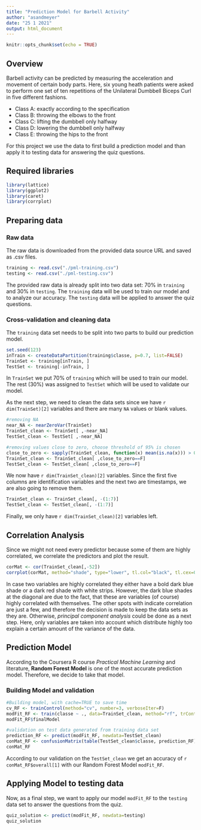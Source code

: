 ```yaml
---
title: "Prediction Model for Barbell Activity"
author: "asandmeyer"
date: "25 1 2021"
output: html_document
---
```


```r
knitr::opts_chunk$set(echo = TRUE)
```

## Overview
Barbell activity can be predicted by measuring the acceleration and movement of certain body parts. Here, six young heath patients were asked to perform one set of ten repetitions of the Unilateral Dumbbell Biceps Curl in five different fashions.

* Class A: exactly according to the specification
* Class B: throwing the elbows to the front
* Class C: lifting the dumbbell only halfway
* Class D: lowering the dumbbell only halfway
* Class E: throwing the hips to the front

For this project we use the data to first build a prediction model and than apply it to testing data for answering the quiz questions.

## Required libraries

```r
library(lattice)
library(ggplot2)
library(caret)
library(corrplot)
```

## Preparing data

### Raw data
The raw data is downloaded from the provided data source URL and saved as .csv files.

```r
training <- read.csv("./pml-training.csv")
testing <- read.csv("./pml-testing.csv")
```

The provided raw data is already split into two data set: 70% in `training` and 30% in `testing`. The `training` data will be used to train our model and to analyze our accuracy. The `testing` data will be applied to answer the quiz questions.

### Cross-validation and cleaning data
The `training` data set needs to be split into two parts to build our prediction model.

```r
set.seed(123)
inTrain <- createDataPartition(training$classe, p=0.7, list=FALSE)
TrainSet <- training[inTrain, ]
TestSet <- training[-inTrain, ]
```

In `TrainSet` we put 70% of `training` which will be used to train our model. The rest (30%) was assigned to `TestSet` which will be used to validate our model.

As the next step, we need to clean the data sets since we have `r dim(TrainSet)[2]` variables and there are many `NA` values or blank values.

```r
#removing NA
near_NA <- nearZeroVar(TrainSet)
TrainSet_clean <- TrainSet[ ,-near_NA]
TestSet_clean <- TestSet[ ,-near_NA]

#removing values close to zero, choose threshold of 95% is chosen
close_to_zero <- sapply(TrainSet_clean, function(x) mean(is.na(x))) > 0.95
TrainSet_clean <- TrainSet_clean[ ,close_to_zero==F]
TestSet_clean <- TestSet_clean[ ,close_to_zero==F]
```

We now have `r dim(TrainSet_clean)[2]` variables. Since the first five columns are identification variables and the next two are timestamps, we are also going to remove them.

```r
TrainSet_clean <- TrainSet_clean[, -(1:7)]
TestSet_clean <- TestSet_clean[, -(1:7)]
```

Finally, we only have `r dim(TrainSet_clean)[2]` variables left.

## Correlation Analysis

Since we might not need every predictor because some of them are highly correlated, we correlate the predictors and plot the result.

```r
corMat <- cor(TrainSet_clean[,-52])
corrplot(corMat, method="shade", type="lower", tl.col="black", tl.cex=0.5)
```

In case two variables are highly correlated they either have a bold dark blue shade or a dark red shade with white strips. However, the dark blue shades at the diagonal are due to the fact, that these are variables (of course) highly correlated with themselves. The other spots with indicate correlation are just a few, and therefore the decision is made to keep the data sets as they are. Otherwise, *principal component analysis* could be done as a next step. Here, only variables are taken into account which distribute highly too explain a certain amount of the variance of the data.

## Prediction Model

According to the Coursera R course *Practical Machine Learning* and literature, **Random Forest Model** is one of the most accurate prediction model. Therefore, we decide to take that model.

### Building Model and validation

```r
#Building model, with cache=TRUE to save time
cv_RF <- trainControl(method="cv", number=3, verboseIter=F)
modFit_RF <- train(classe ~ ., data=TrainSet_clean, method="rf", trControl=cv_RF, verbose=F)
modFit_RF$finalModel
```

```r
#validation on test data generated from training data set
prediction_RF <- predict(modFit_RF, newdata=TestSet_clean)
conMat_RF <- confusionMatrix(table(TestSet_clean$classe, prediction_RF))
conMat_RF
```

According to our validation on the `TestSet_clean` we get an accuracy of `r conMat_RF$overall[1]` with our Random Forest Model `modFit_RF`.

## Applying Model to testing data

Now, as a final step, we want to apply our model `modFit_RF` to the `testing` data set to answer the questions from the quiz.

```r
quiz_solution <- predict(modFit_RF, newdata=testing)
quiz_solution
```